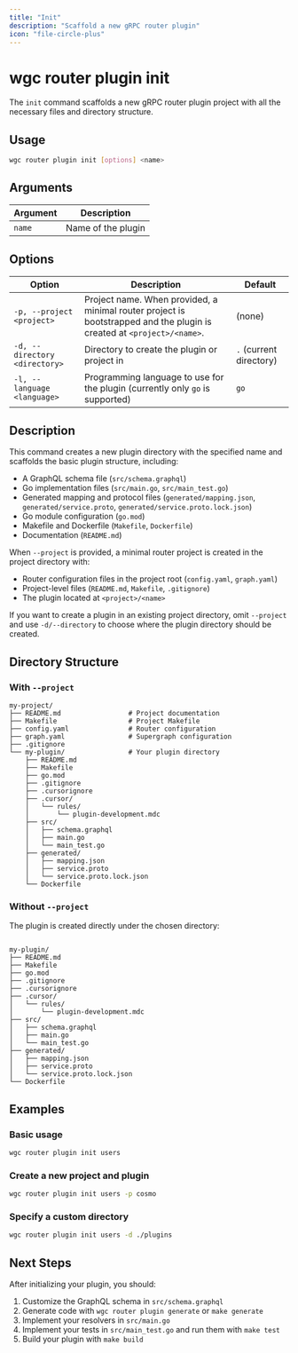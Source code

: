 ```yaml
---
title: "Init"
description: "Scaffold a new gRPC router plugin"
icon: "file-circle-plus"
---
```

# wgc router plugin init

The `init` command scaffolds a new gRPC router plugin project with all the necessary files and directory structure.

## Usage

```bash
wgc router plugin init [options] <name>
```

## Arguments

| Argument | Description        |
| -------- | ------------------ |
| `name`   | Name of the plugin |

## Options

| Option                        | Description                                                                                                            | Default                 |
| ----------------------------- | ---------------------------------------------------------------------------------------------------------------------- | ----------------------- |
| `-p, --project <project>`     | Project name. When provided, a minimal router project is bootstrapped and the plugin is created at `<project>/<name>`. | (none)                  |
| `-d, --directory <directory>` | Directory to create the plugin or project in                                                                           | `.` (current directory) |
| `-l, --language <language>`   | Programming language to use for the plugin (currently only `go` is supported)                                          | `go`                    |

## Description

This command creates a new plugin directory with the specified name and scaffolds the basic plugin structure, including:

- A GraphQL schema file (`src/schema.graphql`)
- Go implementation files (`src/main.go`, `src/main_test.go`)
- Generated mapping and protocol files (`generated/mapping.json`, `generated/service.proto`, `generated/service.proto.lock.json`)
- Go module configuration (`go.mod`)
- Makefile and Dockerfile (`Makefile`, `Dockerfile`)
- Documentation (`README.md`)

When `--project` is provided, a minimal router project is created in the project directory with:

- Router configuration files in the project root (`config.yaml`, `graph.yaml`)
- Project-level files (`README.md`, `Makefile`, `.gitignore`)
- The plugin located at `<project>/<name>`

If you want to create a plugin in an existing project directory, omit `--project` and use `-d/--directory` to choose where the plugin directory should be created.

## Directory Structure

### With `--project`

```
my-project/
├── README.md                 # Project documentation
├── Makefile                  # Project Makefile
├── config.yaml               # Router configuration
├── graph.yaml                # Supergraph configuration
├── .gitignore
└── my-plugin/                # Your plugin directory
    ├── README.md
    ├── Makefile
    ├── go.mod
    ├── .gitignore
    ├── .cursorignore
    ├── .cursor/
    │   └── rules/
    │       └── plugin-development.mdc
    ├── src/
    │   ├── schema.graphql
    │   ├── main.go
    │   └── main_test.go
    ├── generated/
    │   ├── mapping.json
    │   ├── service.proto
    │   └── service.proto.lock.json
    └── Dockerfile
```

### Without `--project`

The plugin is created directly under the chosen directory:

```

my-plugin/
├── README.md
├── Makefile
├── go.mod
├── .gitignore
├── .cursorignore
├── .cursor/
│   └── rules/
│       └── plugin-development.mdc
├── src/
│   ├── schema.graphql
│   ├── main.go
│   └── main_test.go
├── generated/
│   ├── mapping.json
│   ├── service.proto
│   └── service.proto.lock.json
└── Dockerfile
```

## Examples

### Basic usage

```bash
wgc router plugin init users
```

### Create a new project and plugin

```bash
wgc router plugin init users -p cosmo
```

### Specify a custom directory

```bash
wgc router plugin init users -d ./plugins
```

## Next Steps

<CardGroup>
  <Card title="Build Plugin" icon="hammer" href="/cli/router/plugin/build" horizontal/>
  <Card title="Test Plugin" icon="vial" href="/cli/router/plugin/test" horizontal/>
</CardGroup>

After initializing your plugin, you should:

1. Customize the GraphQL schema in `src/schema.graphql`
2. Generate code with `wgc router plugin generate` or `make generate`
3. Implement your resolvers in `src/main.go`
4. Implement your tests in `src/main_test.go` and run them with `make test`
5. Build your plugin with `make build` 
